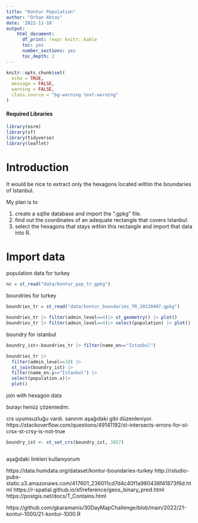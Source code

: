 ```yaml
---
title: "Kontur Population"
author: "Orhan Aktas"
date: '2022-11-18'
output:   
    html_document:
      df_print: !expr knitr::kable
      toc: yes
      number_sections: yes
      toc_depth: 2
---
```


```r
knitr::opts_chunk$set(
  echo = TRUE,
  message = FALSE,
  warning = FALSE,
  class.source = "bg-warning text-warning"
)
```

#### Required Libraries {.unlisted .unnumbered}

```r
library(osrm)
library(sf)
library(tidyverse)
library(leaflet)
```

# Introduction

It would be nice to extract only the hexagons located within the boundaries of Istanbul.

My plan is to

1.  create a sqlite database and import the ".gpkg" file.
2.  find out the coordinates of an adequate rectangle that covers Istanbul.
3.  select the hexagons that stays within this rectangle and import that data into R.

# Import data

population data for turkey
```r

nc = st_read("data/kontur_pop_tr.gpkg")

```

boundries for turkey
```r

boundries_tr = st_read("data/kontur_boundaries_TR_20220407.gpkg")


```

```r
boundries_tr |> filter(admin_level==4)|> st_geometry() |> plot()
boundries_tr |> filter(admin_level==4)|> select(population) |> plot()
```


boundry for istanbul
```r
boundry_ist<-boundries_tr |> filter(name_en=="Istanbul")

boundries_tr |> 
  filter(admin_level==10) |> 
  st_join(boundry_ist) |> 
  filter(name_en.y=="Istanbul") |> 
  select(population.x)|> 
  plot()

```

join with hexagon data

burayı henüz çözemedim.

crs uyumsuzluğu vardı. sanırım aşağıdaki gibi düzenleniyor.
https://stackoverflow.com/questions/49141192/st-intersects-errors-for-st-crsx-st-crsy-is-not-true

```r

boundry_ist <- st_set_crs(boundry_ist, 3857)



```

aşağıdaki linkleri kullanıyorum


https://data.humdata.org/dataset/kontur-boundaries-turkey
http://rstudio-pubs-static.s3.amazonaws.com/417601_236011cd7d4c40f1a980436f41873f6d.html
https://r-spatial.github.io/sf/reference/geos_binary_pred.html
https://postgis.net/docs/T_Contains.html

https://github.com/gkaramanis/30DayMapChallenge/blob/main/2022/21-kontur-1000/21-kontur-1000.R



